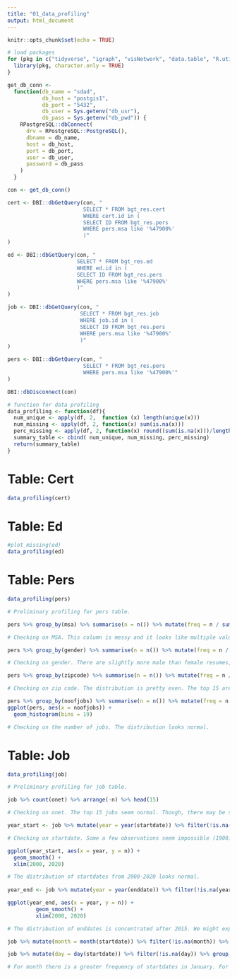 ```yaml
---
title: "01_data_profiling"
output: html_document
---
```


```r
knitr::opts_chunk$set(echo = TRUE)
```

```r
# load packages 
for (pkg in c("tidyverse", "igraph", "visNetwork", "data.table", "R.utils", "RPostgreSQL", "cowplot", "maditr", "stringr", "stringi", "mosaic", "dplyr", "ggplot2", "lubridate")) {
  library(pkg, character.only = TRUE)
}

get_db_conn <-
  function(db_name = "sdad",
           db_host = "postgis1",
           db_port = "5432",
           db_user = Sys.getenv("db_usr"),
           db_pass = Sys.getenv("db_pwd")) {
    RPostgreSQL::dbConnect(
      drv = RPostgreSQL::PostgreSQL(),
      dbname = db_name,
      host = db_host,
      port = db_port,
      user = db_user,
      password = db_pass
    )
  }

con <- get_db_conn()

cert <- DBI::dbGetQuery(con, "
                        SELECT * FROM bgt_res.cert
                        WHERE cert.id in (
                        SELECT ID FROM bgt_res.pers
                        WHERE pers.msa like '%47900%'
                        )"
)

ed <- DBI::dbGetQuery(con, "
                      SELECT * FROM bgt_res.ed
                      WHERE ed.id in (
                      SELECT ID FROM bgt_res.pers
                      WHERE pers.msa like '%47900%'
                      )"
)

job <- DBI::dbGetQuery(con, "
                       SELECT * FROM bgt_res.job
                       WHERE job.id in (
                       SELECT ID FROM bgt_res.pers
                       WHERE pers.msa like '%47900%'
                       )"
)

pers <- DBI::dbGetQuery(con, "
                        SELECT * FROM bgt_res.pers
                        WHERE pers.msa like '%47900%'"
)

DBI::dbDisconnect(con)

```


```r
# function for data profiling
data_profiling <- function(df){
  num_unique <- apply(df, 2,  function (x) length(unique(x)))
  num_missing <- apply(df, 2, function(x) sum(is.na(x)))
  perc_missing <- apply(df, 2, function(x) round((sum(is.na(x)))/length(x)* 100, digits = 2))  
  summary_table <- cbind( num_unique, num_missing, perc_missing)
  return(summary_table)
}
```


# Table: Cert
```r
data_profiling(cert)
```



# Table: Ed
```r
#plot_missing(ed)
data_profiling(ed)
```


# Table: Pers
```r
data_profiling(pers)

# Preliminary profiling for pers table. 

pers %>% group_by(msa) %>% summarise(n = n()) %>% mutate(freq = n / sum(n))

# Checking on MSA. This column is messy and it looks like multiple values are being captured. 

pers %>% group_by(gender) %>% summarise(n = n()) %>% mutate(freq = n / sum(n))

# Checking on gender. There are slightly more male than female resumes, but overall pretty even distribution.

pers %>% group_by(zipcode) %>% summarise(n = n()) %>% mutate(freq = n / sum(n)) %>% arrange(-freq) %>% head(15)

# Checking on zip code. The distribution is pretty even. The top 15 are all in the DC metropolitan area. 

pers %>% group_by(noofjobs) %>% summarise(n = n()) %>% mutate(freq = n / sum(n))
ggplot(pers, aes(x = noofjobs)) +
  geom_histogram(bins = 19)

# Checking on the number of jobs. The distribution looks normal. 
```



# Table: Job
```r
data_profiling(job)

# Preliminary profiling for job table. 

job %>% count(onet) %>% arrange(-n) %>% head(15)

# Checking on onet. The top 15 jobs seem normal. Though, there may be some issues with this variable since the number of unique values (1046) is more than the number of unique onet codes online (1016)

year_start <- job %>% mutate(year = year(startdate)) %>% filter(!is.na(year)) %>% group_by(year) %>% summarise(n = n()) %>% mutate(freq = n / sum(n))

# Checking on startdate. Some a few observations seem impossible (1900) and some might be unlikely. 

ggplot(year_start, aes(x = year, y = n)) +
  geom_smooth() +
  xlim(2000, 2020)

# The distribution of startdates from 2000-2020 looks normal. 
       
year_end <- job %>% mutate(year = year(enddate)) %>% filter(!is.na(year)) %>% group_by(year) %>% summarise(n = n()) %>% mutate(freq = n / sum(n))

ggplot(year_end, aes(x = year, y = n)) +
         geom_smooth() +
         xlim(2000, 2020)

# The distribution of enddates is concentrated after 2015. We might expect this since the data is resumes collected from jobseekers around this time.

job %>% mutate(month = month(startdate)) %>% filter(!is.na(month)) %>% group_by(month) %>% summarise(n = n()) %>% mutate(freq = n / sum(n))

job %>% mutate(day = day(startdate)) %>% filter(!is.na(day)) %>% group_by(day) %>% summarise(n = n()) %>% mutate(freq = n / sum(n))

# For month there is a greater frequency of startdates in January. For day the frequency is greatest for the first of the month. 
```

